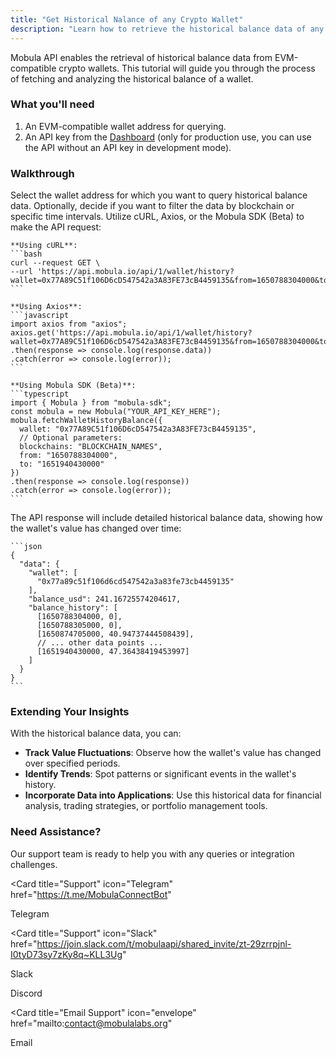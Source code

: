 ```yaml
---
title: "Get Historical Nalance of any Crypto Wallet"
description: "Learn how to retrieve the historical balance data of any EVM-compatible crypto wallet using the Mobula API. This guide provides a comprehensive walkthrough for accessing past balance records, offering insights into wallet value fluctuations over time."
---
```


Mobula API enables the retrieval of historical balance data from EVM-compatible crypto wallets. This tutorial will guide you through the process of fetching and analyzing the historical balance of a wallet.

### What you'll need

1. An EVM-compatible wallet address for querying.
2. An API key from the [Dashboard](https://admin.mobula.fi) (only for production use, you can use the API without an API key in development mode).

### Walkthrough

<Steps>
  <Step title="Prepare Your Query">
    Select the wallet address for which you want to query historical balance data. Optionally, decide if you want to filter the data by blockchain or specific time intervals.
  </Step>

  <Step title="Execute the API Call">
    Utilize cURL, Axios, or the Mobula SDK (Beta) to make the API request:

    **Using cURL**:
    ```bash
    curl --request GET \
    --url 'https://api.mobula.io/api/1/wallet/history?wallet=0x77A89C51f106D6cD547542a3A83FE73cB4459135&from=1650788304000&to=1651940430000'
    ```

    **Using Axios**:
    ```javascript
    import axios from "axios";
    axios.get('https://api.mobula.io/api/1/wallet/history?wallet=0x77A89C51f106D6cD547542a3A83FE73cB4459135&from=1650788304000&to=1651940430000')
    .then(response => console.log(response.data))
    .catch(error => console.log(error));
    ```

    **Using Mobula SDK (Beta)**:
    ```typescript
    import { Mobula } from "mobula-sdk";
    const mobula = new Mobula("YOUR_API_KEY_HERE");
    mobula.fetchWalletHistoryBalance({
      wallet: "0x77A89C51f106D6cD547542a3A83FE73cB4459135",
      // Optional parameters:
      blockchains: "BLOCKCHAIN_NAMES",
      from: "1650788304000",
      to: "1651940430000"
    })
    .then(response => console.log(response))
    .catch(error => console.log(error));
    ```

  </Step>

  <Step title="Review the Response">
    The API response will include detailed historical balance data, showing how the wallet's value has changed over time:

    ```json
    {
      "data": {
        "wallet": [
          "0x77a89c51f106d6cd547542a3a83fe73cb4459135"
        ],
        "balance_usd": 241.16725574204617,
        "balance_history": [
          [1650788304000, 0],
          [1650788305000, 0],
          [1650874705000, 40.94737444508439],
          // ... other data points ...
          [1651940430000, 47.36438419453997]
        ]
      }
    }
    ```

  </Step>
</Steps>

### Extending Your Insights

With the historical balance data, you can:

- **Track Value Fluctuations**: Observe how the wallet's value has changed over specified periods.
- **Identify Trends**: Spot patterns or significant events in the wallet's history.
- **Incorporate Data into Applications**: Use this historical data for financial analysis, trading strategies, or portfolio management tools.

### Need Assistance?

Our support team is ready to help you with any queries or integration challenges.

<CardGroup>

<Card
  title="Support"
  icon="Telegram"
  href="https://t.me/MobulaConnectBot"
>
  Telegram
</Card>

<Card
  title="Support"
  icon="Slack"
  href="https://join.slack.com/t/mobulaapi/shared_invite/zt-29zrrpjnl-I0tyD73sy7zKy8q~KLL3Ug"
>
  Slack
</Card>

<Card title="Support" icon="Discord" href="https://discord.gg/JVT7xKm3AD">
  Discord
</Card>

<Card
  title="Email Support"
  icon="envelope"
  href="mailto:contact@mobulalabs.org"
>
  Email
</Card>

</CardGroup>
